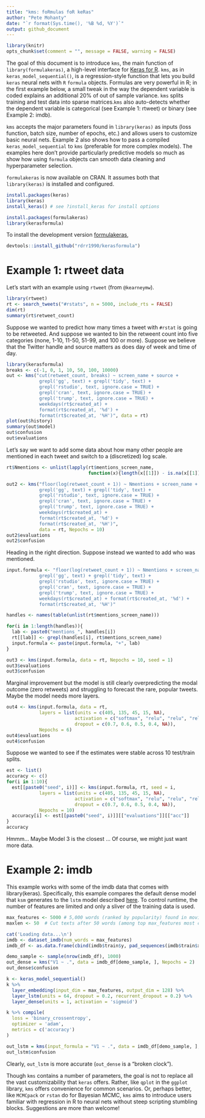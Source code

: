 ```yaml
---
title: "kms: foRmulas foR keRas"
author: "Pete Mohanty"
date: "`r format(Sys.time(), '%B %d, %Y')`"
output: github_document
---
```


```r
library(knitr)
opts_chunk$set(comment = "", message = FALSE, warning = FALSE)
```


The goal of this document is to introduce `kms`, the main function of `library(formulakeras)`, a high-level interface for [Keras for R](https://keras.rstudio.com/). `kms`, as in `keras_model_sequential()`, is a regression-style function that lets you build `keras` neural nets with `R` `formula` objects. Formulas are very powerful in R; in the first example below, a small tweak in the way the dependent variable is coded explains an additional 20% of out of sample variance. `kms` splits training and test data into sparse matrices.`kms` also auto-detects whether the dependent variable is categorical (see Example 1: rtweet) or binary (see Example 2: imdb). 

`kms` accepts the major parameters found in `library(keras)` as inputs (loss function, batch size, number of epochs, etc.) and allows users to customize basic neural nets.  Example 2 also shows how to pass a compiled `keras_model_sequential` to `kms` (preferable for more complex models). The examples here don't provide particularly predictive models so much as show how using `formula` objects can smooth data cleaning and hyperparameter selection.   

`formulakeras` is now available on CRAN. It assumes both that `library(keras)` is installed and configured.

```r
install.packages(keras)
library(keras)
install_keras() # see ?install_keras for install options

install.packages(formulakeras)
library(kerasformula)
```

To install the development version [formulakeras](https://github.com/rdrr1990/keras),

```r
devtools::install_github("rdrr1990/kerasformula")
```


# Example 1: rtweet data

Let's start with an example using `rtweet` (from `@kearneymw`). 

```r
library(rtweet)
rt <- search_tweets("#rstats", n = 5000, include_rts = FALSE)
dim(rt)
summary(rt$retweet_count)
```
Suppose we wanted to predict how many times a tweet with `#rstat` is going to be retweeted. And suppose we wanted to bin the retweent count into five categories (none, 1-10, 11-50, 51-99, and 100 or more). Suppose we believe that the Twitter handle and source matters as does day of week and time of day. 
```r
library(kerasformula)
breaks <- c(-1, 0, 1, 10, 50, 100, 10000)
out <- kms("cut(retweet_count, breaks) ~ screen_name + source +
            grepl('gg', text) + grepl('tidy', text) + 
            grepl('rstudio', text, ignore.case = TRUE) +
            grepl('cran', text, ignore.case = TRUE) +
            grepl('trump', text, ignore.case = TRUE) +
            weekdays(rt$created_at) + 
            format(rt$created_at, '%d') + 
            format(rt$created_at, '%H')", data = rt)
plot(out$history)
summary(out$model)
out$confusion
out$evaluations
```

Let's say we want to add some data about how many other people are mentioned in each tweet and switch to a (discretized) log scale.

```r
rt$Nmentions <- unlist(lapply(rt$mentions_screen_name, 
                              function(x){length(x[[1]]) - is.na(x[[1]])}))

out2 <- kms("floor(log(retweet_count + 1)) ~ Nmentions + screen_name + source +
            grepl('gg', text) + grepl('tidy', text) + 
            grepl('rstudio', text, ignore.case = TRUE) +
            grepl('cran', text, ignore.case = TRUE) +
            grepl('trump', text, ignore.case = TRUE) +
            weekdays(rt$created_at) + 
            format(rt$created_at, '%d') + 
            format(rt$created_at, '%H')", 
            data = rt, Nepochs = 10)
out2$evaluations
out2$confusion
```


Heading in the right direction. Suppose instead we wanted to add who was mentioned.

```r
input.formula <- "floor(log(retweet_count + 1)) ~ Nmentions + screen_name + source +
            grepl('gg', text) + grepl('tidy', text) + 
            grepl('rstudio', text, ignore.case = TRUE) + 
            grepl('cran', text, ignore.case = TRUE) +
            grepl('trump', text, ignore.case = TRUE) +
            weekdays(rt$created_at) + format(rt$created_at, '%d') + 
            format(rt$created_at, '%H')"

handles <- names(table(unlist(rt$mentions_screen_name)))

for(i in 1:length(handles)){
  lab <- paste0("mentions_", handles[i])
  rt[[lab]] <- grepl(handles[i], rt$mentions_screen_name)
  input.formula <- paste(input.formula, "+", lab)
}

out3 <- kms(input.formula, data = rt, Nepochs = 10, seed = 1)
out3$evaluations
out3$confusion
```
Marginal improvement but the model is still clearly overpredicting the modal outcome (zero retweets) and struggling to forecast the rare, popular tweets. Maybe the model needs more layers. 

```r
out4 <- kms(input.formula, data = rt, 
            layers = list(units = c(405, 135, 45, 15, NA), 
                         activation = c("softmax", "relu", "relu", "relu", "softmax"), 
                         dropout = c(0.7, 0.6, 0.5, 0.4, NA)),
            Nepochs = 6)
out4$evaluations
out4$confusion
```
Suppose we wanted to see if the estimates were stable across 10 test/train splits.

```r
est <- list()
accuracy <- c()
for(i in 1:10){
  est[[paste0("seed", i)]] <- kms(input.formula, rt, seed = i,
            layers = list(units = c(405, 135, 45, 15, NA), 
                         activation = c("softmax", "relu", "relu", "relu", "softmax"), 
                         dropout = c(0.7, 0.6, 0.5, 0.4, NA)),
            Nepochs = 10)
  accuracy[i] <- est[[paste0("seed", i)]][["evaluations"]][["acc"]]
}
accuracy
```

Hmmm... Maybe Model 3 is the closest ... Of course, we might just want more data. 

# Example 2: imdb

This example works with some of the imdb data that comes with library(keras). Specifically, this example compares the default dense model that `ksm` generates to the `lstm` model described [here](https://keras.rstudio.com/articles/examples/imdb_lstm.html). To control runtime, the number of features are limited and only a sliver of the training data is used.

```r
max_features <- 5000 # 5,000 words (ranked by popularity) found in movie reviews
maxlen <- 50  # Cut texts after 50 words (among top max_features most common words) 

cat('Loading data...\n')
imdb <- dataset_imdb(num_words = max_features)
imdb_df <- as.data.frame(cbind(imdb$train$y, pad_sequences(imdb$train$x)))

demo_sample <- sample(nrow(imdb_df), 1000)
out_dense = kms("V1 ~ .", data = imdb_df[demo_sample, ], Nepochs = 2)
out_dense$confusion

k <- keras_model_sequential()
k %>%
  layer_embedding(input_dim = max_features, output_dim = 128) %>% 
  layer_lstm(units = 64, dropout = 0.2, recurrent_dropout = 0.2) %>% 
  layer_dense(units = 1, activation = 'sigmoid')

k %>% compile(
  loss = 'binary_crossentropy',
  optimizer = 'adam',
  metrics = c('accuracy')
)

out_lstm = kms(input_formula = "V1 ~ .", data = imdb_df[demo_sample, ], keras_model_seq = k, Nepochs = 2)
out_lstm$confusion

```

Clearly, `out_lstm` is more accurate (`out_dense` is a "broken clock").

Though `kms` contains a number of parameters, the goal is not to replace all the vast customizability that `keras` offers. Rather, like `qplot` in the `ggplot` library, `kms` offers convenience for common scenarios. Or, perhaps better, like `MCMCpack` or `rstan` do for Bayesian MCMC, `kms` aims to introduce users familiar with regression in R to neural nets without steep scripting stumbling blocks. Suggestions are more than welcome!